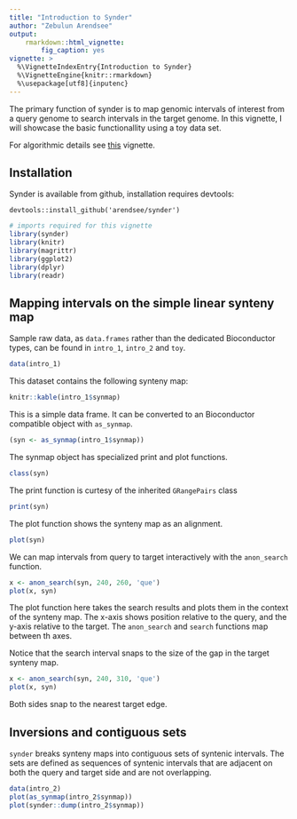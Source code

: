 ```yaml
---
title: "Introduction to Synder"
author: "Zebulun Arendsee"
output:
    rmarkdown::html_vignette:
        fig_caption: yes
vignette: >
  %\VignetteIndexEntry{Introduction to Synder}
  %\VignetteEngine{knitr::rmarkdown}
  %\usepackage[utf8]{inputenc}
---
```


The primary function of synder is to map genomic intervals of interest from a
query genome to search intervals in the target genome. In this vignette, I
will showcase the basic functionallity using a toy data set.

For algorithmic details see [this](algorithm.html) vignette. 

## Installation

Synder is available from github, installation requires devtools:

```
devtools::install_github('arendsee/synder')
```

```r
# imports required for this vignette
library(synder)
library(knitr)
library(magrittr)
library(ggplot2)
library(dplyr)
library(readr)
```

## Mapping intervals on the simple linear synteny map 

Sample raw data, as `data.frames` rather than the dedicated Bioconductor types,
can be found in `intro_1`, `intro_2` and `toy`.

```r
data(intro_1)
```

This dataset contains the following synteny map:

```r
knitr::kable(intro_1$synmap)
```

This is a simple data frame. It can be converted to an Bioconductor compatible
object with `as_synmap`.

```r
(syn <- as_synmap(intro_1$synmap))
```

The synmap object has specialized print and plot functions.

```r
class(syn)
```

The print function is curtesy of the inherited `GRangePairs` class

```r
print(syn)
```

The plot function shows the synteny map as an alignment.

```r
plot(syn)
```

We can map intervals from query to target interactively with the `anon_search`
function.

```r
x <- anon_search(syn, 240, 260, 'que')
plot(x, syn)
```

The plot function here takes the search results and plots them in the context
of the synteny map. The x-axis shows position relative to the query, and the
y-axis relative to the target. The `anon_search` and `search` functions map
between th axes.

Notice that the search interval snaps to the size of the gap in the target
synteny map.

```r
x <- anon_search(syn, 240, 310, 'que')
plot(x, syn)
```

Both sides snap to the nearest target edge.

## Inversions and contiguous sets

`synder` breaks synteny maps into contiguous sets of syntenic intervals. The
sets are defined as sequences of syntenic intervals that are adjacent on both
the query and target side and are not overlapping.

```r
data(intro_2)
plot(as_synmap(intro_2$synmap))
plot(synder::dump(intro_2$synmap))
```
